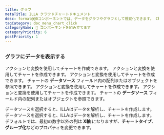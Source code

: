 ```yaml
---
title: グラフ
metaTitle: ILLA クラウドチャートドキュメント
desc: format@@0コンポーネントでは、データをグラフやグラフとして視覚化できます。 Chart.jsを使って作られています Chart.jsを使って作られています
tagCategory: doc_menu_chart_click
categoryName: 🧬 コンポーネントを組み立てます
categoryPriority: 6
postPriority: 1
---
```


## <h2 hidden>海図</h2>

### グラフにデータを表示する

アクションと変換を使用してチャートを作成できます。 アクションと変換を使用してチャートを作成できます。 アクションと変換を使用してチャートを作成できます。 チャートの **データソース** フィールド内の配列またはオブジェクトを参照できます。 アクションと変換を使用してチャートを作成できます。 アクションと変換を使用してチャートを作成できます。 チャートの **データソース** フィールド内の配列またはオブジェクトを参照できます。 

データソースを選択すると、ILLAはデータを解析し、チャートを作成します。 データソースを選択すると、ILLAはデータを解析し、チャートを作成します。 デフォルトでは、最初の数字以外の列は **X軸** になりますが、**チャートタイプ**、**グループ化**などのプロパティを変更できます。

<img src='https://cdn.illacloud.com/official-website/img/docs/assemble/chart1.png' alt="" />

<img src='https://cdn.illacloud.com/official-website/img/docs/assemble/chart2.png' alt="" />
